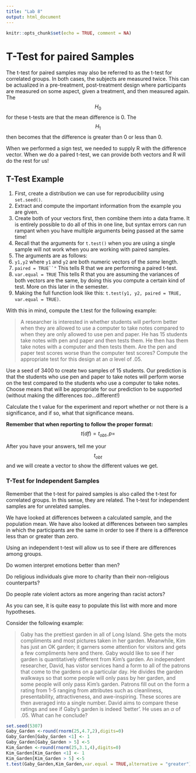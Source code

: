 ```yaml
---
title: "Lab 8"
output: html_document
---
```


```r
knitr::opts_chunk$set(echo = TRUE, comment = NA)
```

# T-Test for paired Samples 
The t-test for paired samples may also be referred to as the t-test for correlated groups. In both cases, the subjects are measured twice. This can be actualized in a pre-treatment, post-treatment design where participants are measured on some aspect, given a treatment, and then measured again. The $$H_0$$ for these t-tests are that the mean difference is 0. The $$H_1$$ then becomes that the difference is greater than 0 or less than 0. 

When we performed a sign test, we needed to supply R with the difference vector. When we do a paired t-test, we can provide both vectors and R will do the rest for us! 

## T-Test Example 


1. First, create a distribution we can use for reproducibility using `set.seed()`. 
2. Extract and compute the important information from the example you are given.
3. Create both of your vectors first, then combine them into a data frame. It is entirely possible to do all of this in one line, but syntax errors can run rampant when you have multiple arguments being passed at the same time! 
4. Recall that the arguments for `t.test()` when you are using a single sample will not work when you are working with paired samples. 
5. The arguments are as follows: 
  1. `y1,y2` where `y1` and `y2` are both numeric vectors of the *same* length. 
  2. `paired = TRUE``"` This tells R that we are performing a paired t-test. 
  3. `var.equal = TRUE` This tells R that you are assuming the variances of both vectors are the same, by doing this you compute a certain kind of test. More on this later in the semester. 
  4. Making the full function look like this: `t.test(y1, y2, paired = TRUE, var.equal = TRUE)`.

With this in mind, compute the t.test for the following example:


> A researcher is interested in whether students will perform better when they are allowed to use a computer to take notes compared to when they are only allowed to use pen and paper. He has 15 students take notes with pen and paper and then tests them. He then has them take notes with a computer and then tests them. Are the pen and paper test scores worse than the computer test scores? Compute the appropriate test for this design at an $\alpha$ level of .05. 

Use a seed of 3400 to create two samples of 15 students. Our prediction is that the students who use pen and paper to take notes will perform worse on the test compared to the students who use a computer to take notes.  Choose means that will be appropriate for our prediction to be supported (without making the differences *too*…different!)

Calculate the t value for the experiment and report whether or not there is a significance, and if so, what that significance means. 

**Remember that when reporting to follow the proper format:** $$t(df) = t_{obt}, p =$$

After you have your answers, tell me your $$t_{obt}$$ and we will create a vector to show the different values we get. 

### T-Test for Independent Samples

Remember that the t-test for paired samples is also called the t-test for correlated groups. In this sense, they are related. The t-test for independent samples are for unrelated samples. 

We have looked at differences between a calculated sample, and the population mean. We have also looked at differences between two samples in which the participants are the same in order to see if there is a difference less than or greater than zero. 

Using an independent t-test will allow us to see if there are differences among groups. 

Do women interpret emotions better than men?

Do religious individuals give more to charity than their non-religious counterparts?

Do people rate violent actors as more angering than racist actors?

As you can see, it is quite easy to populate this list with more and more hypotheses. 


Consider the following example:

> Gaby has the prettiest garden in all of Long Island. She gets the mots compliments and most pictures taken in her garden. Meanwhile, Kim has just an OK garden; it garners some attention for visitors and gets a few compliments here and there. Gaby would like to see if her garden is quantitatively different from Kim's garden. An independent researcher, David, has vistor services hand a form to all of the patrons that come to the gardens on a particular day. He divides the garden walkways so that some people will only pass by her garden, and some people will only pass Kim's garden. Patrons fill out on the form a rating from 1-5 ranging from attributes such as cleanliness, presentability, attractiveness, and awe-inspiring. These scores are then averaged into a single number. David aims to compare these ratings and see if Gaby's garden is indeed 'better'. He uses an $\alpha$ of .05. What can he conclude?

```r
set.seed(5307)
Gaby_Garden <-round(rnorm(25,4.7,2),digits=0)
Gaby_Garden[Gaby_Garden <1] <- 1
Gaby_Garden[Gaby_Garden > 5] <-5
Kim_Garden <-round(rnorm(25,3.1,4),digits=0)
Kim_Garden[Kim_Garden <1] <- 1
Kim_Garden[Kim_Garden > 5] <-5
t.test(Gaby_Garden,Kim_Garden,var.equal = TRUE,alternative = "greater")
```
